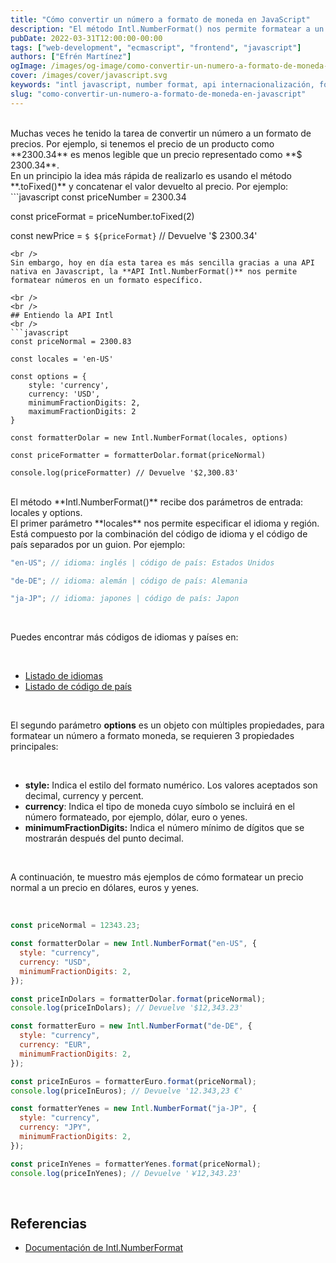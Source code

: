 ```yaml
---
title: "Cómo convertir un número a formato de moneda en JavaScript"
description: "El método Intl.NumberFormat() nos permite formatear a un valor más legible."
pubDate: 2022-03-31T12:00:00-00:00
tags: ["web-development", "ecmascript", "frontend", "javascript"]
authors: ["Efrén Martínez"]
ogImage: /images/og-image/como-convertir-un-numero-a-formato-de-moneda-en-javascript.webp
cover: /images/cover/javascript.svg
keywords: "intl javascript, number format, api internacionalización, formatear precio"
slug: "como-convertir-un-numero-a-formato-de-moneda-en-javascript"
---
```


<article class="prose-a:text-pink-600 prose-a:underline prose-a:leading-loose prose-h2:text-2xl prose-h2:font-medium
				prose-h2:text-gray-800 prose-strong:text-gray-900 prose-strong:font-semibold
				prose-strong:lining-num prose-pre:p-4 prose-pre:rounded-md prose-pre:shadow-lg prose-ul:list-disc prose-ul:mt-4 prose-ul:mb-4 prose-ul:list-inside prose-li:text-gray-600
				prose-li:font-normal prose-li:text-base">
<br />
Muchas veces he tenido la tarea de convertir un número a un formato de precios. Por ejemplo, si tenemos el precio de un producto como **2300.34** es menos legible que un precio representado como **$ 2300.34**.

<br />
En un principio la idea más rápida de realizarlo es usando el método **.toFixed()**
y concatenar el valor devuelto al precio. Por ejemplo:
<br />
```javascript const priceNumber = 2300.34

const priceFormat = priceNumber.toFixed(2)

const newPrice = `$ ${priceFormat}` // Devuelve '$ 2300.34'

````
<br />
Sin embargo, hoy en día esta tarea es más sencilla gracias a una API nativa en Javascript, la **API Intl.NumberFormat()** nos permite formatear números en un formato específico.

<br />
<br />
## Entiendo la API Intl
<br />
```javascript
const priceNormal = 2300.83

const locales = 'en-US'

const options = {
	style: 'currency',
	currency: 'USD',
	minimumFractionDigits: 2,
	maximumFractionDigits: 2
}

const formatterDolar = new Intl.NumberFormat(locales, options)

const priceFormatter = formatterDolar.format(priceNormal)

console.log(priceFormatter) // Devuelve '$2,300.83'
````

<br />
El método **Intl.NumberFormat()** recibe dos parámetros de entrada: locales y options.
<br />
El primer parámetro **locales** nos permite especificar el idioma y región. Está
compuesto por la combinación del código de idioma y el código de país separados por
un guion. Por ejemplo:

<br />

```javascript
"en-US"; // idioma: inglés | código de país: Estados Unidos

"de-DE"; // idioma: alemán | código de país: Alemania

"ja-JP"; // idioma: japones | código de país: Japon
```

<br />

Puedes encontrar más códigos de idiomas y países en:

<br />

<ul>
  <li>
    <a
      href="https://www.w3schools.com/tags/ref_language_codes.asp"
      target="_blank"
    >
      Listado de idiomas
    </a>
  </li>
  <li>
    <a
      href="https://www.w3schools.com/tags/ref_country_codes.asp"
      target="_blank"
    >
      Listado de código de país
    </a>
  </li>
</ul>

<br />

El segundo parámetro **options** es un objeto con múltiples propiedades, para formatear un número a formato moneda, se requieren 3 propiedades principales:

<br />

- **style:** Indica el estilo del formato numérico. Los valores aceptados son decimal, currency y percent.
- **currency**: Indica el tipo de moneda cuyo símbolo se incluirá en el número formateado, por ejemplo, dólar, euro o yenes.
- **minimumFractionDigits:** Indica el número mínimo de dígitos que se mostrarán después del punto decimal.

<br />

A continuación, te muestro más ejemplos de cómo formatear un precio normal a un precio en dólares, euros y yenes.

<br />

```javascript
const priceNormal = 12343.23;

const formatterDolar = new Intl.NumberFormat("en-US", {
  style: "currency",
  currency: "USD",
  minimumFractionDigits: 2,
});

const priceInDolars = formatterDolar.format(priceNormal);
console.log(priceInDolars); // Devuelve '$12,343.23'

const formatterEuro = new Intl.NumberFormat("de-DE", {
  style: "currency",
  currency: "EUR",
  minimumFractionDigits: 2,
});

const priceInEuros = formatterEuro.format(priceNormal);
console.log(priceInEuros); // Devuelve '12.343,23 €'

const formatterYenes = new Intl.NumberFormat("ja-JP", {
  style: "currency",
  currency: "JPY",
  minimumFractionDigits: 2,
});

const priceInYenes = formatterYenes.format(priceNormal);
console.log(priceInYenes); // Devuelve '￥12,343.23'
```

<br />

## Referencias

<ul>
  <li>
    <a
      href="https://developer.mozilla.org/en-US/docs/Web/JavaScript/Reference/Global_Objects/Intl/NumberFormat"
      target="_blank"
    >
      Documentación de Intl.NumberFormat
    </a>
  </li>
</ul>

<br />
<br />
<br />

</article>

